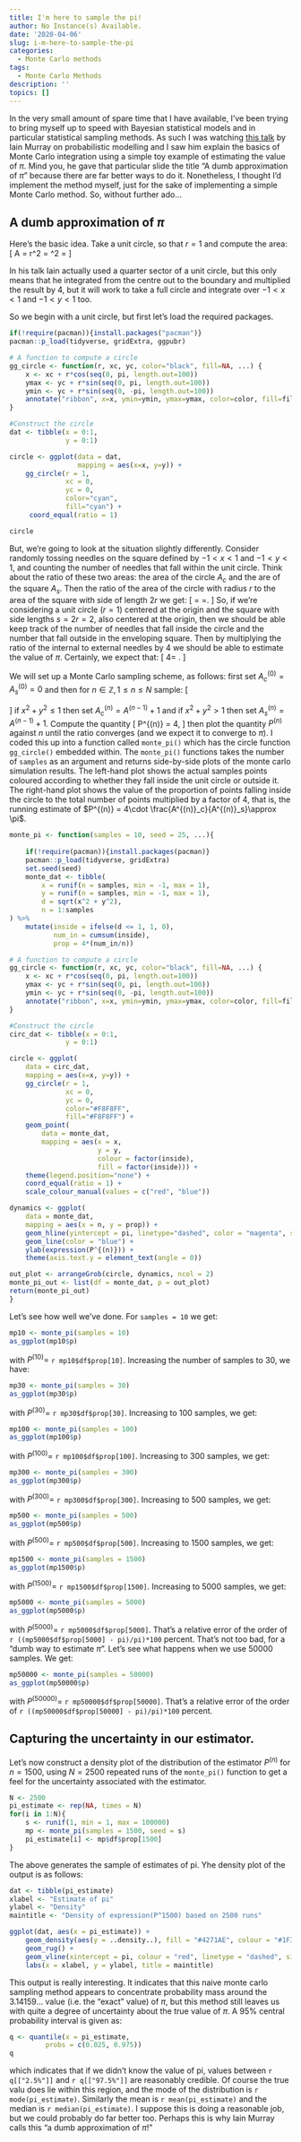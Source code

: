 ```yaml
---
title: I'm here to sample the pi!
author: No Instance(s) Available.
date: '2020-04-06'
slug: i-m-here-to-sample-the-pi
categories:
  - Monte Carlo methods
tags:
  - Monte Carlo Methods
description: ''
topics: []
---
```


In the very small amount of spare time that I have available, I've been trying to bring myself up to speed with Bayesian statistical models and in particular statistical sampling methods. As such I was watching [this talk](https://www.youtube.com/watch?v=khagz6yWL9w&list=PLqdbxUnkqOw2nKn7VxYqIrKWcqRkQYOsF&index=7) by Iain Murray on probabilistic modelling and I saw him explain the basics of Monte Carlo integration using a simple toy example of estimating the value of $\pi$. Mind you, he gave that particular slide the title "A dumb approximation of $\pi$" because there are far better ways to do it. Nonetheless, I thought I'd implement the method myself, just for the sake of implementing a simple Monte Carlo method. So, without further ado...

## A dumb approximation of $\pi$

Here's the basic idea. Take a unit circle, so that $r=1$ and compute the area:
\[
A = \pi\times r^2 = \pi\times 1^2 = \pi
\]

In his talk Iain actually used a quarter sector of a unit circle, but this only means that he integrated from the centre out to the boundary and multiplied the result by 4, but it will work to take a full circle and integrate over $-1 < x < 1$ and $-1 < y < 1$ too. 

So we begin with a unit circle, but first let's load the required packages.
```r
if(!require(pacman)){install.packages("pacman")}
pacman::p_load(tidyverse, gridExtra, ggpubr)
```

```r
# A function to compute a circle
gg_circle <- function(r, xc, yc, color="black", fill=NA, ...) {
    x <- xc + r*cos(seq(0, pi, length.out=100))
    ymax <- yc + r*sin(seq(0, pi, length.out=100))
    ymin <- yc + r*sin(seq(0, -pi, length.out=100))
    annotate("ribbon", x=x, ymin=ymin, ymax=ymax, color=color, fill=fill, ...)
}

#Construct the circle
dat <- tibble(x = 0:1,
              y = 0:1)

circle <- ggplot(data = dat, 
                 mapping = aes(x=x, y=y)) +
    gg_circle(r = 1, 
              xc = 0, 
              yc = 0, 
              color="cyan", 
              fill="cyan") +
     coord_equal(ratio = 1)

circle
```

But, we're going to look at the situation slightly differently. Consider randomly tossing needles on the square defined by $-1<x<1$ and $-1<y<1$, and counting the number of needles that fall within the unit circle. Think about the ratio of these two areas: the area of the circle $A_c$ and the are of the square $A_s$. Then the ratio of the area of the circle with radius $r$ to the area of the square with side of length $2r$ we get:
\[
\frac{A_c}{A_s} = \frac{\pi r^2}{(2r)^2}=\frac{\pi}{4}.
\]
So, if we're considering a unit circle $(r=1)$ centered at the origin and the square with side lengths $s=2r=2$, also centered at the origin, then we should be able keep track of the number of needles that fall inside the circle and the number that fall outside in the enveloping square. Then by multiplying the ratio of the internal to external needles by 4 we should be able to estimate the value of $\pi$. Certainly, we expect that:
\[
4\bigg[\lim_{n\rightarrow \infty} \frac{A^{(n)}_c}{A^{(n)}_s} \bigg] = \pi.
\]

We will set up a Monte Carlo sampling scheme, as follows: first set $A_c^{(0)}= A_s^{(0)}=0$ and then for $n\in \mathbb Z, 1 \leq n \leq N$ sample:
\[
\begin{aligned}
x^{(n)} &\sim U(-1,1) \\
y^{(n)}& \sim U(-1,1)
\end{aligned}
\]
if $x^2 + y^2 \leq 1$ then set $A_c^{(n)}=A^{(n-1)}+1$ and if $x^2 + y^2 > 1$ then set $A_s^{(n)}=A^{(n-1)}+1$. Compute the quantity
\[
P^{(n)} = 4\times \frac{A_c^{(n)}}{A_s^{(n)}},
\]
then plot the quantity $P^{(n)}$ against $n$ until the ratio converges (and we expect it to converge to $\pi$). I coded this up into a function called `monte_pi()` which has the circle function `gg_circle()` embedded within. The `monte_pi()` functions takes the number of `samples` as an argument and returns side-by-side plots of the monte carlo simulation results. The left-hand plot shows the actual samples points coloured according to whether they fall inside the unit circle or outside it. The right-hand plot shows the value of the proportion of points falling inside the circle to the total number of points multiplied by a factor of 4, that is, the running estimate of $P^{(n)} = 4\cdot  \frac{A^{(n)}_c}{A^{(n)}_s}\approx \pi$.   

```r
monte_pi <- function(samples = 10, seed = 25, ...){
    
    if(!require(pacman)){install.packages(pacman)}
    pacman::p_load(tidyverse, gridExtra)
    set.seed(seed)
    monte_dat <- tibble(
        x = runif(n = samples, min = -1, max = 1),
        y = runif(n = samples, min = -1, max = 1),
        d = sqrt(x^2 + y^2),
        n = 1:samples
) %>%
    mutate(inside = ifelse(d <= 1, 1, 0),
           num_in = cumsum(inside),
           prop = 4*(num_in/n))

# A function to compute a circle
gg_circle <- function(r, xc, yc, color="black", fill=NA, ...) {
    x <- xc + r*cos(seq(0, pi, length.out=100))
    ymax <- yc + r*sin(seq(0, pi, length.out=100))
    ymin <- yc + r*sin(seq(0, -pi, length.out=100))
    annotate("ribbon", x=x, ymin=ymin, ymax=ymax, color=color, fill=fill, ...)
}

#Construct the circle
circ_dat <- tibble(x = 0:1,
              y = 0:1)

circle <- ggplot(
    data = circ_dat, 
    mapping = aes(x=x, y=y)) +
    gg_circle(r = 1, 
              xc = 0, 
              yc = 0, 
              color="#F8F8FF", 
              fill="#F8F8FF") +
    geom_point(
        data = monte_dat,
        mapping = aes(x = x, 
                      y = y, 
                      colour = factor(inside), 
                      fill = factor(inside))) +
    theme(legend.position="none") +
    coord_equal(ratio = 1) +
    scale_colour_manual(values = c("red", "blue"))

dynamics <- ggplot(
    data = monte_dat,
    mapping = aes(x = n, y = prop)) +
    geom_hline(yintercept = pi, linetype="dashed", color = "magenta", size=1.2) +
    geom_line(color = "blue") +
    ylab(expression(P^{(n)})) +
    theme(axis.text.y = element_text(angle = 0))

out_plot <- arrangeGrob(circle, dynamics, ncol = 2)
monte_pi_out <- list(df = monte_dat, p = out_plot)
return(monte_pi_out)
}
```
Let's see how well we've done. For `samples = 10` we get:
```r
mp10 <- monte_pi(samples = 10)
as_ggplot(mp10$p)
```
with $P^{(10)}=$ `r mp10$df$prop[10]`. Increasing the number of samples to 30, we have:
```r
mp30 <- monte_pi(samples = 30)
as_ggplot(mp30$p)
```
with $P^{(30)}=$ `r mp30$df$prop[30]`. Increasing to 100 samples, we get:
```r
mp100 <- monte_pi(samples = 100)
as_ggplot(mp100$p)
```
with $P^{(100)}=$ `r mp100$df$prop[100]`. Increasing to 300 samples, we get:
```r
mp300 <- monte_pi(samples = 300)
as_ggplot(mp300$p)
```
with $P^{(300)}=$ `r mp300$df$prop[300]`. Increasing to 500 samples, we get:
```r
mp500 <- monte_pi(samples = 500)
as_ggplot(mp500$p)
```
with $P^{(500)}=$ `r mp500$df$prop[500]`. Increasing to 1500 samples, we get:
```r
mp1500 <- monte_pi(samples = 1500)
as_ggplot(mp1500$p)
```
with $P^{(1500)}=$ `r mp1500$df$prop[1500]`. Increasing to 5000 samples, we get:
```r
mp5000 <- monte_pi(samples = 5000)
as_ggplot(mp5000$p)
```
with $P^{(5000)}=$ `r mp5000$df$prop[5000]`. That's a relative error of the order of `r ((mp5000$df$prop[5000] - pi)/pi)*100` percent. That's not too bad, for a "dumb way to estimate $\pi$". Let's see what happens when we use 50000 samples. We get:
```r
mp50000 <- monte_pi(samples = 50000)
as_ggplot(mp50000$p)
```
with $P^{(50000)}=$ `r mp50000$df$prop[50000]`. That's a relative error of the order of `r ((mp50000$df$prop[50000] - pi)/pi)*100` percent.

## Capturing the uncertainty in our estimator. 
Let's now construct a density plot of the distribution of the estimator $P^{(n)}$ for $n=1500$, using $N=2500$ repeated runs of the `monte_pi()` function to get a feel for the uncertainty associated with the estimator.

```r
N <- 2500
pi_estimate <- rep(NA, times = N)
for(i in 1:N){
    s <- runif(1, min = 1, max = 100000)
    mp <- monte_pi(samples = 1500, seed = s)
    pi_estimate[i] <- mp$df$prop[1500]
}
```
The above generates the sample of estimates of pi. Yhe density plot of the output is as follows:
```r
dat <- tibble(pi_estimate)
xlabel <- "Estimate of pi"
ylabel <- "Density"
maintitle <- "Density of expression(P^1500) based on 2500 runs"

ggplot(dat, aes(x = pi_estimate)) +
    geom_density(aes(y = ..density..), fill = "#4271AE", colour = "#1F3552") +
    geom_rug() +
    geom_vline(xintercept = pi, colour = "red", linetype = "dashed", size = 1.2) +
    labs(x = xlabel, y = ylabel, title = maintitle)
```
This output is really interesting. It indicates that this naive monte carlo sampling method appears to concentrate probability mass around the $3.14159\ldots$ value (i.e. the "exact" value) of $\pi$, but this method still leaves us with quite a degree of uncertainty about the true value of $\pi$. A 95% central probability interval is given as:
```r
q <- quantile(x = pi_estimate,
         probs = c(0.025, 0.975))
q
```
which indicates that if we didn't know the value of pi, values between `r q[["2.5%"]]` and `r q[["97.5%"]]` are reasonably credible. Of course the true valu does lie within this region, and the mode of the distribution is
`r mode(pi_estimate)`. Similarly the mean is `r mean(pi_estimate)` and the median is `r median(pi_estimate)`. I suppose this is doing a reasonable job, but we could probably do far better too. Perhaps this is why Iain Murray calls this "a dumb approximation of $\pi$!"